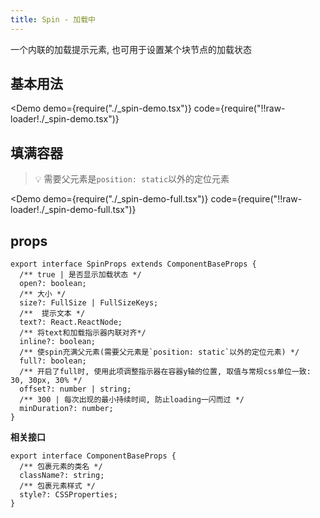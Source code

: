 ```yaml
---
title: Spin - 加载中
---
```


一个内联的加载提示元素, 也可用于设置某个块节点的加载状态

## 基本用法

<Demo
  demo={require("./_spin-demo.tsx")}
  code={require("!!raw-loader!./_spin-demo.tsx")}
></Demo>

## 填满容器

> 💡 需要父元素是`position: static`以外的定位元素

<Demo
  demo={require("./_spin-demo-full.tsx")}
  code={require("!!raw-loader!./_spin-demo-full.tsx")}
></Demo>

## props

```tsx
export interface SpinProps extends ComponentBaseProps {
  /** true | 是否显示加载状态 */
  open?: boolean;
  /** 大小 */
  size?: FullSize | FullSizeKeys;
  /**  提示文本 */
  text?: React.ReactNode;
  /** 将text和加载指示器内联对齐*/
  inline?: boolean;
  /** 使spin充满父元素(需要父元素是`position: static`以外的定位元素) */
  full?: boolean;
  /** 开启了full时, 使用此项调整指示器在容器y轴的位置, 取值与常规css单位一致: 30, 30px, 30% */
  offset?: number | string;
  /** 300 | 每次出现的最小持续时间, 防止loading一闪而过 */
  minDuration?: number;
}
```

**相关接口**

```tsx | pure
export interface ComponentBaseProps {
  /** 包裹元素的类名 */
  className?: string;
  /** 包裹元素样式 */
  style?: CSSProperties;
}
```
